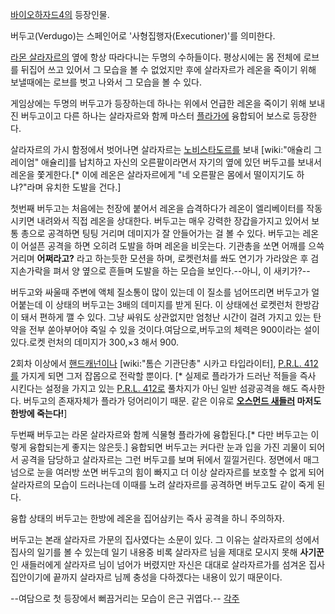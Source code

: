 [[바이오하자드4]]의 등장인물.

버두고(Verdugo)는 스페인어로 '사형집행자(Executioner)'를 의미한다.

[[라몬 살라자르]]의 옆에 항상 따라다니는 두명의 수하들이다. 평상시에는 몸 전체에 로브를 뒤집어 쓰고 있어서 그 모습을 볼 수 없었지만 후에 살라자르가 레온을 죽이기 위해 보낼때에는 로브를 벗고 나와서 그 모습을 볼 수 있다.

게임상에는 두명의 버두고가 등장하는데 하나는 위에서 언급한 레온을 죽이기 위해 보내진 버두고이고 다른 하나는 살라자르와 함께 마스터 [[플라가]]에 융합되어 보스로 등장한다.

살라자르의 가시 함정에서 벗어나면 살라자르는 [[노비스타도르]]를 보내 [wiki:"애슐리 그레이엄" 애슐리]를 납치하고 자신의 오른팔이라면서 자기의 옆에 있던 버두고를 보내서 레온을 쫓게한다.[* 이에 레온은 살라자르에게 "네 오른팔은 몸에서 떨이지기도 하냐?"라며 유치한 도발을 건다.]

첫번째 버두고는 처음에는 천장에 붙어서 레온을 습격하다가 레온이 엘리베이터를 작동시키면 내려와서 직접 레온을 상대한다. 버두고는 매우 강력한 장갑을가지고 있어서 보통 총으로 공격하면 팅팅 거리며 데미지가 잘 안들어가는 걸 볼 수 있다. 버두고는 레온이 어설픈 공격을 하면 오히려 도발을 하며 레온을 비웃는다. 기관총을 쏘면 어깨를 으쓱거리며 '''어쩌라고?''' 라고 하는듯한 모션을 하며, 로켓런처를 쏴도 연기가 가라앉은 후 검지손가락을 펴서 양 옆으로 흔들며 도발을 하는 모습을 보인다.--아니, 이 새키가?--

버두고와 싸울때 주변에 액체 질소통이 많이 있는데 이 질소를 넘어뜨리면 버두고가 얼어붙는데 이 상태의 버두고는 3배의 데미지를 받게 된다. 이 상태에선 로켓런처 한방감이 돼서 편하게 깰 수 있다. 그냥 싸워도 상관없지만 엄청난 시간이 걸려 가지고 있는 탄약을 전부 쏟아부어야 죽일 수 있을 것이다.여담으로,버두고의 체력은 900이라는 설이 있다.로켓 런처의 데미지가 300,×3 해서 900.

2회차 이상에서 [[핸드캐넌]]이나 [wiki:"톰슨 기관단총" 시카고 타입라이터], [[P.R.L. 412]]를 가지게 되면 그저 잡몹으로 전락할 뿐이다. [* 실제로 플라가가 드러난 적들을 즉사 시킨다는 설정을 가지고 있는 [[P.R.L. 412]]로 풀차지가 아닌 일반 섬광공격을 해도 즉사한다. 버두고의 존재자체가 플라가 덩어리이기 때문. 같은 이유로 '''[[오스먼드 새들러]] 마저도 한방에 죽는다!''']

두번째 버두고는 라몬 살라자르와 함께 식물형 플라가에 융합된다.[* 다만 버두고는 이렇게 융합되는게 좋지는 않은듯.] 융합되면 버두고는 커다란 눈과 입을 가진 괴물이 되어서 공격을 담당하고 살라자르는 그런 버두고를 보며 뒤에서 낄낄거린다. 정면에서 매그넘으로 눈을 여러방 쏘면 버두고의 힘이 빠지고 더 이상 살라자르를 보호할 수 없게 되어 살라자르의 모습이 드러나는데 이때를 노려 살라자르를 공격하면 버두고도 같이 죽게 된다.

융합 상태의 버두고는 한방에 레온을 집어삼키는 즉사 공격을 하니 주의하자.

버두고는 본래 살라자르 가문의 집사였다는 소문이 있다. 그 이유는 살라자르의 성에서 집사의 일기를 볼 수 있는데 일기 내용중 비록 살라자르 님을 제대로 모시지 못해 '''사기꾼'''인 새들러에게 살라자르 님이 넘어가 버렸지만 자신은 대대로 살라자르가를 섬겨온 집사 집안이기에 끝까지 살라자르 님께 충성을 다하겠다는 내용이 있기 때문이다.

--여담으로 첫 등장에서 뻐끔거리는 모습이 은근 귀엽다.--
[[각주]]
